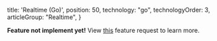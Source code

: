
  title: 'Realtime (Go)',
  position: 50,
  technology: "go",
  technologyOrder: 3,
  articleGroup: "Realtime",
}

**Feature not implement yet!** View [this](https://github.com/prisma/prisma/issues/3068) feature request to learn more.